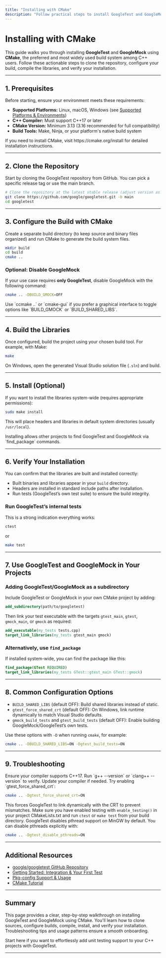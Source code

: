 ```yaml
---
title: "Installing with CMake"
description: "Follow practical steps to install GoogleTest and GoogleMock using CMake, the preferred build system for most C++ users. This page includes quick commands, sample configuration, and validation steps to confirm a successful install."
---
```


# Installing with CMake

This guide walks you through installing **GoogleTest** and **GoogleMock** using **CMake**, the preferred and most widely used build system among C++ users. Follow these actionable steps to clone the repository, configure your build, compile the libraries, and verify your installation.

---

## 1. Prerequisites

Before starting, ensure your environment meets these requirements:

- **Supported Platforms:** Linux, macOS, Windows (see [Supported Platforms & Environments](https://github.com/google/googletest/blob/main/README.md#supported-platforms))
- **C++ Compiler:** Must support C++17 or later
- **CMake Version:** Minimum 3.13 (3.16 recommended for full compatibility)
- **Build Tools:** Make, Ninja, or your platform's native build system

<Tip>
If you need to install CMake, visit https://cmake.org/install for detailed installation instructions.
</Tip>

---

## 2. Clone the Repository

Start by cloning the GoogleTest repository from GitHub. You can pick a specific release tag or use the main branch.

```bash
# Clone the repository at the latest stable release (adjust version as needed)
git clone https://github.com/google/googletest.git -b main
cd googletest
```

---

## 3. Configure the Build with CMake

Create a separate build directory (to keep source and binary files organized) and run CMake to generate the build system files.

```bash
mkdir build
cd build
cmake ..
```

### Optional: Disable GoogleMock

If your use case requires **only GoogleTest**, disable GoogleMock with the following command:

```bash
cmake .. -DBUILD_GMOCK=OFF
```

<Tip>
Use `ccmake ..` or `cmake-gui` if you prefer a graphical interface to toggle options like `BUILD_GMOCK` or `BUILD_SHARED_LIBS`.
</Tip>

---

## 4. Build the Libraries

Once configured, build the project using your chosen build tool. For example, with Make:

```bash
make
```

On Windows, open the generated Visual Studio solution file (`.sln`) and build.

---

## 5. Install (Optional)

If you want to install the libraries system-wide (requires appropriate permissions):

```bash
sudo make install
```

This will place headers and libraries in default system directories (usually `/usr/local`).

<Tip>
Installing allows other projects to find GoogleTest and GoogleMock via `find_package` commands.
</Tip>

---

## 6. Verify Your Installation

You can confirm that the libraries are built and installed correctly:

- Built binaries and libraries appear in your `build` directory.
- Headers are installed in standard include paths after installation.
- Run tests (GoogleTest’s own test suite) to ensure the build integrity.

### Run GoogleTest’s internal tests

This is a strong indication everything works:

```bash
ctest
```

or

```bash
make test
```

---

## 7. Use GoogleTest and GoogleMock in Your Projects

### Adding GoogleTest/GoogleMock as a subdirectory

Include GoogleTest or GoogleMock in your own CMake project by adding:

```cmake
add_subdirectory(path/to/googletest)
```

Then link your test executable with the targets `gtest_main`, `gtest`, `gmock_main`, or `gmock` as required:

```cmake
add_executable(my_tests tests.cpp)
target_link_libraries(my_tests gtest_main gmock)
```

### Alternatively, use `find_package`

If installed system-wide, you can find the package like this:

```cmake
find_package(GTest REQUIRED)
target_link_libraries(my_tests GTest::gtest_main GTest::gmock)
```

---

## 8. Common Configuration Options

- `BUILD_SHARED_LIBS` (default OFF): Build shared libraries instead of static.
- `gtest_force_shared_crt` (default OFF): On Windows, link runtime dynamically to match Visual Studio defaults.
- `gmock_build_tests` and `gtest_build_tests` (default OFF): Enable building GoogleMock/GoogleTest’s own tests.

Use these options with `-D` when running `cmake`, for example:

```bash
cmake .. -DBUILD_SHARED_LIBS=ON -Dgtest_build_tests=ON
```

---

## 9. Troubleshooting

<AccordionGroup title="Common Issues & Solutions">
<Accordion title="CMake Can't Find C++ Compiler or Incorrect Version">
Ensure your compiler supports C++17. Run `g++ --version` or `clang++ --version` to verify. Update your compiler if needed.
</Accordion>
<Accordion title="Linking Errors on Windows Related to Runtime Libraries">
Try enabling `gtest_force_shared_crt`:

```bash
cmake .. -Dgtest_force_shared_crt=ON
```
This forces GoogleTest to link dynamically with the CRT to prevent mismatches.
</Accordion>
<Accordion title="Tests Don't Run After Building">
Make sure you have enabled testing with `enable_testing()` in your project CMakeLists.txt and run `ctest` or `make test` from your build directory.
</Accordion>
<Accordion title="Build Fails Due to Pthreads on MinGW">
GoogleTest disables pthread support on MinGW by default. You can disable pthreads explicitly with:

```bash
cmake .. -Dgtest_disable_pthreads=ON
```
</Accordion>
</AccordionGroup>

---

## Additional Resources

- [google/googletest GitHub Repository](https://github.com/google/googletest)
- [Getting Started: Integration & Your First Test](https://github.com/google/googletest/blob/main/docs/quickstart-cmake.md)
- [Pkg-config Support & Usage](https://github.com/google/googletest/blob/main/docs/pkgconfig.md)
- [CMake Tutorial](https://cmake.org/cmake/help/latest/guide/tutorial/index.html)


---

## Summary

This page provides a clear, step-by-step walkthrough on installing GoogleTest and GoogleMock using CMake. You'll learn how to clone sources, configure builds, compile, install, and verify your installation. Troubleshooting tips and usage patterns ensure a smooth onboarding.

Start here if you want to effortlessly add unit testing support to your C++ projects with GoogleTest.

---